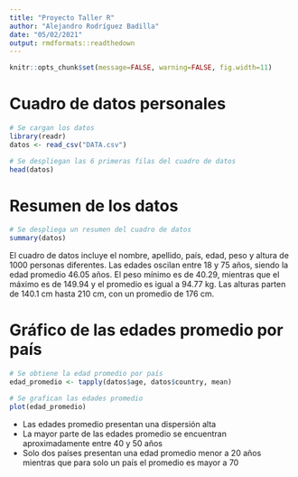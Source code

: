 ```yaml
---
title: "Proyecto Taller R"
author: "Alejandro Rodríguez Badilla"
date: "05/02/2021"
output: rmdformats::readthedown
---
```


```r

knitr::opts_chunk$set(message=FALSE, warning=FALSE, fig.width=11)

```

# Cuadro de datos personales

```r
# Se cargan los datos
library(readr)
datos <- read_csv("DATA.csv")

# Se despliegan las 6 primeras filas del cuadro de datos
head(datos)
```
# Resumen de los datos

```r
# Se despliega un resumen del cuadro de datos
summary(datos)
```
El cuadro de datos incluye el nombre, apellido, país, edad, peso y altura de 1000 personas diferentes. Las edades oscilan entre 18 y 75 años, siendo la edad promedio 46.05 años. El peso mínimo es de 40.29, mientras que el máximo es de 149.94 y el promedio es igual a 94.77 kg. Las alturas parten de 140.1 cm hasta 210 cm, con un promedio de 176 cm.

# Gráfico de las edades promedio por país

```r
# Se obtiene la edad promedio por país
edad_promedio <- tapply(datos$age, datos$country, mean)

# Se grafican las edades promedio
plot(edad_promedio)
```

* Las edades promedio presentan una dispersión alta
* La mayor parte de las edades promedio se encuentran aproximadamente entre 40 y 50 años 
* Solo dos países presentan una edad promedio menor a 20 años mientras que para solo un país el promedio es mayor a 70
